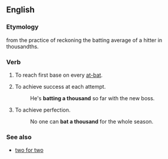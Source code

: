 ==English==
===Etymology===
from the practice of reckoning the batting average of a hitter in thousandths.

===Verb===
{{en-verb|inf=to [[bat]] [[a]] [[thousand]]|bats a thousand|batting a thousand|[[bat a thousand]] or '''[[batted a thousand]]'''}}
# {{baseball|idiom}} To reach first base on every [[at-bat]].
# {{idiom}} To achieve success at each attempt.
#: He's '''batting a thousand''' so far with the new boss.
# {{idiom}} To achieve perfection.
#: No one can '''bat a thousand''' for the whole season.

===See also===
*[[two for two]]